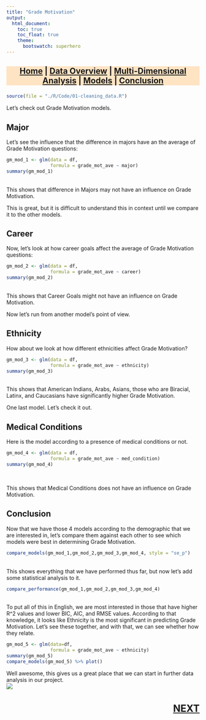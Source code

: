 ```yaml
---
title: "Grade Motivation"
output:
  html_document:
    toc: true
    toc_float: true
    theme:
      bootswatch: superhero
---
```

<h3 style="background-color:bisque;text-align:center;font-size:150%;">[Home](https://pbischoff3.github.io/) | [Data Overview](https://pbischoff3.github.io/data_overview/) | [Multi-Dimensional Analysis](https://pbischoff3.github.io/multi_dimensional_analysis/) | [Models](https://pbischoff3.github.io/models/) | [Conclusion](https://pbischoff3.github.io/Conclusion/)</h3>


```r
source(file = "./R/Code/01-cleaning_data.R")
```

Let's check out Grade Motivation models. <br>

## Major
Let's see the influence that the difference in majors have an the average of Grade Motivation questions:
<br>
```r
gm_mod_1 <- glm(data = df,
                formula = grade_mot_ave ~ major)
summary(gm_mod_1)
```
<br>
This shows that difference in Majors may not have an influence on Grade Motivation.  <br>

This is great, but it is difficult to understand this in context until we compare it to the other models. 
<br>

## Career
Now, let's look at how career goals affect the average of Grade Motivation questions:
<br>
```r
gm_mod_2 <- glm(data = df,
                formula = grade_mot_ave ~ career)
summary(gm_mod_2)
```
<br>
This shows that Career Goals might not have an influence on Grade Motivation.  <br>

Now let's run from another model's point of view. <br>

## Ethnicity
How about we look at how different ethnicities affect Grade Motivation? <br>

```r
gm_mod_3 <- glm(data = df,
                formula = grade_mot_ave ~ ethnicity)
summary(gm_mod_3)
```
<br>
This shows that American Indians, Arabs, Asians, those who are Biracial, Latinx, and Caucasians have significantly higher Grade Motivation. <br>

One last model. Let's check it out. 

## Medical Conditions
Here is the model according to a presence of medical conditions or not. <br>
```r
gm_mod_4 <- glm(data = df,
                formula = grade_mot_ave ~ med_condition)
summary(gm_mod_4)
```
<br>

This shows that Medical Conditions does not have an influence on Grade Motivation.

## Conclusion
Now that we have those 4 models according to the demographic that we are interested in, let's compare them against each other to see which models were best in determining Grade Motivation. <br>

```r
compare_models(gm_mod_1,gm_mod_2,gm_mod_3,gm_mod_4, style = "se_p") 

```
<br> 
This shows everything that we have performed thus far, but now let's add some statistical analysis to it.
<br>
```r
compare_performance(gm_mod_1,gm_mod_2,gm_mod_3,gm_mod_4) 

```
<br>
To put all of this in English, we are most interested in those that have higher R^2 values and lower BIC, AIC, and RMSE values. According to that knowledge, it looks like Ethnicity is the most significant in predicting Grade Motivation. Let's see these together, and with that, we can see whether how they relate. 
<br>

```r
gm_mod_5 <- glm(data=df,
                formula = grade_mot_ave ~ ethnicity)
summary(gm_mod_5) 
compare_models(gm_mod_5) %>% plot()
```


Well awesome, this gives us a great place that we can start in further data analysis in our project. <br>
![](../../R/Images/models/gm.gif)

<h3 style="text-align:right;font-size:180%;">[**NEXT**](https://pbischoff3.github.io/multi_dimensional_analysis/Gender/index.html)